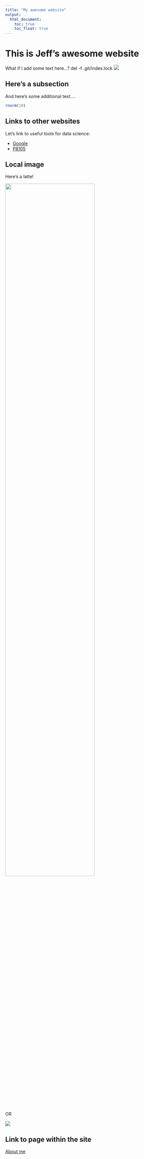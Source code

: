 ```yaml
---
title: "My awesome website"
output: 
  html_document:
    toc: true
    toc_float: true
---
```


# This is Jeff's awesome website

What if I add some text here...?
del -f .git/index.lock
![](https://media.giphy.com/media/drXGoW1iudhKw/giphy.gif)

## Here's a subsection

And here's some additional text.... 

```r
rnorm(10)
```

## Links to other websites 

Let's link to useful tools for data science: 

- [Google](https://www.google.com/)
- [P8105](https://p8105.com)

## Local image

Here's a latte! 

<img src="latte.jpg" style="width:75%">

OR

![](latte.jpg)

## Link to page within the site 

[About me](about.html)

